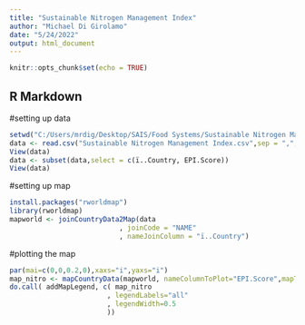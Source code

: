 ---
title: "Sustainable Nitrogen Management Index"
author: "Michael Di Girolamo"
date: "5/24/2022"
output: html_document
---

```{r setup, include=FALSE}
knitr::opts_chunk$set(echo = TRUE)
```

## R Markdown


#setting up data
```{r}
setwd("C:/Users/mrdig/Desktop/SAIS/Food Systems/Sustainable Nitrogen Management Index")
data <- read.csv("Sustainable Nitrogen Management Index.csv",sep = ",",header = TRUE)
View(data)
data <- subset(data,select = c(ï..Country, EPI.Score))
View(data)
```
#setting up map
```{r}
install.packages("rworldmap")
library(rworldmap)
mapworld <- joinCountryData2Map(data
                           , joinCode = "NAME"
                           , nameJoinColumn = "ï..Country")

```
#plotting the map

```{r}
par(mai=c(0,0,0.2,0),xaxs="i",yaxs="i")
map_nitro <- mapCountryData(mapworld, nameColumnToPlot="EPI.Score",mapTitle = "Nitrogen Management Index by Country", colourPalette = c("#f7fcf0","#e0f3db","#ccebc5","#a8ddb5","#7bccc4","#4eb3d3","#2b8cbe","#0868ac","#084081"),oceanCol = "gray",missingCountryCol = 'white',addLegend = FALSE)
do.call( addMapLegend, c( map_nitro
                        , legendLabels="all"
                        , legendWidth=0.5
                        ))
```